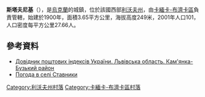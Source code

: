 {{coord|50|0|28|N|24|11|54|E|scale:100000|display=title}}

'''斯塔夫尼基'''（{{lang-uk|Ставники}}），是[[烏克蘭|烏克蘭]]的城鎮，位於該國西部[[利沃夫州|利沃夫州]]，由[[卡緬卡-布濟卡區|卡緬卡-布濟卡區]]負責管轄，始建於1900年，面積3.65平方公里，海拔高度249米，2001年人口101，人口密度每平方公里27.66人。

==參考資料==
*[http://www.uaidx.com/13/287/index Довідник поштових індексів України. Львівська область. Кам'янка-Бузький район] {{Wayback|url=http://www.uaidx.com/13/287/index |date=20160909184945 }}
* [http://weather.in.ua/ua/l'vovskaja/24767 Погода в селі Ставники] {{Wayback|url=http://weather.in.ua/ua/l%27vovskaja/24767 |date=20111221154416 }}

[[Category:利沃夫州村落|Category:利沃夫州村落]]
[[Category:卡緬卡-布濟卡區村落|Category:卡緬卡-布濟卡區村落]]


{{Lviv-geo-stub}}